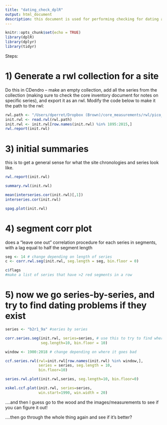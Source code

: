 ```yaml
---
title: "dating_check_dplR"
output: html_document
description: this document is used for performing checking for dating and measurement errors within site rwl collections
---
```


```r
knitr::opts_chunk$set(echo = TRUE)
library(dplR)
library(dplyr)
library(tidyr)
```

Steps:

# 1) Generate a rwl collection for a site

Do this in CDendro -- make an empty collection, add all the series from the collection (making sure to check the core inventory document for notes on specific series), and export it as an rwl. Modify the code  below to make it the path to the rwl:

```r
rwl.path <- "/Users/dperret/Dropbox (Brown)/core_measurements/rwl/pico_a5r1.rwl"
init.rwl <- read.rwl(rwl.path)
init.rwl <- init.rwl[row.names(init.rwl) %in% 1895:2015,]
rwl.report(init.rwl)

```


# 3) initial summaries

this is to get a general sense for what the site chronologies and series look like.


```r
rwl.report(init.rwl)

summary.rwl(init.rwl)

mean(interseries.cor(init.rwl)[,1])
interseries.cor(init.rwl)

spag.plot(init.rwl)

```

# 4) segment corr plot

does a "leave one out" correlation procedure for each series in segments, with a lag equal to half the segment length

```r
seg <- 14 # change depending on length of series
c <- corr.rwl.seg(init.rwl, seg.length = seg, bin.floor = 0)

c$flags
#make a list of series that have >2 red segments in a row

```

# 5) now we go series-by-series, and try to find dating problems if they exist

```r
series <- "b2r1_9a" #series by series

corr.series.seg(init.rwl, series=series, # use this to try to find where it goes bad
                seg.length=10, bin.floor = 10)

window <- 1900:2018 # change depending on where it goes bad

ccf.series.rwl(rwl=init.rwl[row.names(init.rwl) %in% window,], 
               series = series, seg.length = 10,
               bin.floor=10)

series.rwl.plot(init.rwl,series, seg.length=10, bin.floor=0)

xskel.ccf.plot(init.rwl, series=series,
               win.start=1990, win.width = 20)

```

....and then I guess go to the wood and the images/measurements to see if you can figure it out!

....then go through the whole thing again and see if it's better?
